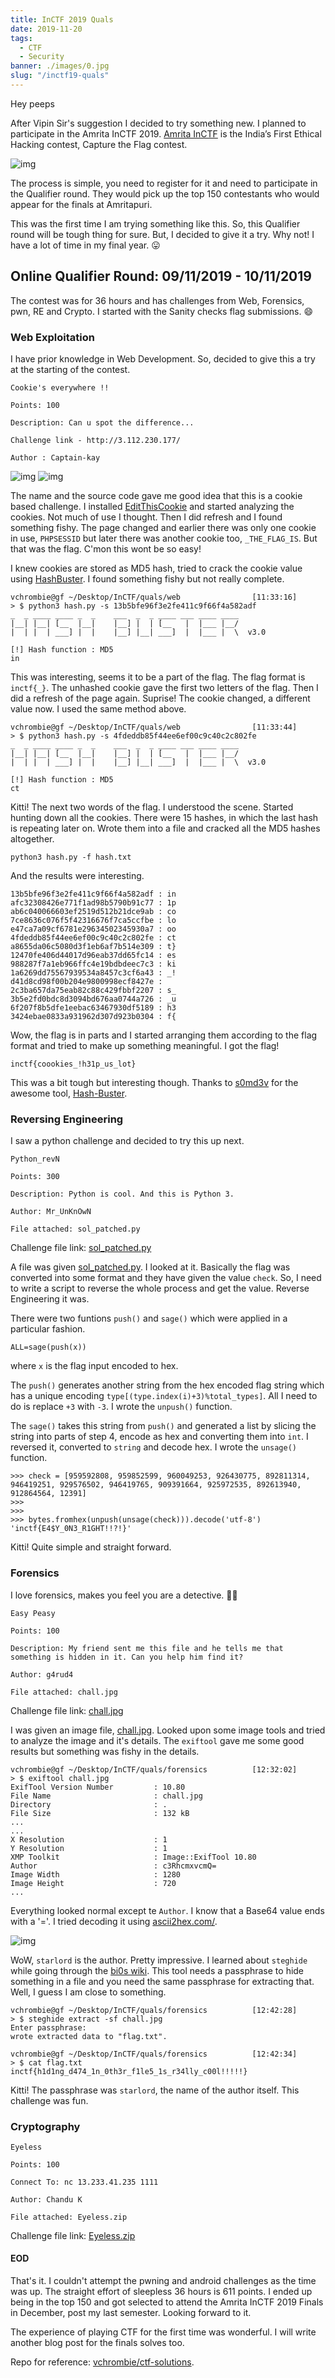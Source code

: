 ```yaml
---
title: InCTF 2019 Quals
date: 2019-11-20
tags:
  - CTF
  - Security
banner: ./images/0.jpg
slug: "/inctf19-quals"
---
```


Hey peeps

After Vipin Sir's suggestion I decided to try something new. I planned to participate in the Amrita InCTF 2019. [Amrita InCTF](https://inctf.in) is the India’s First Ethical Hacking contest, Capture the Flag contest.

![img](images/0.jpg)

The process is simple, you need to register for it and need to participate in the Qualifier round. They would pick up the top 150 contestants who would appear for the finals at Amritapuri.

This was the first time I am trying something like this. So, this Qualifier round will be tough thing for sure. But, I decided to give it a try. Why not! I have a lot of time in my final year. 😛


## Online Qualifier Round: 09/11/2019 - 10/11/2019

The contest was for 36 hours and has challenges from Web, Forensics, pwn, RE and Crypto. I started with the Sanity checks flag submissions. 😄


### Web Exploitation

I have prior knowledge in Web Development. So, decided to give this a try at the starting of the contest.

```
Cookie's everywhere !!

Points: 100

Description: Can u spot the difference...

Challenge link - http://3.112.230.177/

Author : Captain-kay
```

![img](images/1.png)
![img](images/2.png)

The name and the source code gave me good idea that this is a cookie based challenge. I installed [EditThisCookie](https://chrome.google.com/webstore/detail/editthiscookie/fngmhnnpilhplaeedifhccceomclgfbg?hl=en) and started analyzing the cookies. Not much of use I thought. Then I did refresh and I found something fishy. The page changed and earlier there was only one cookie in use, `PHPSESSID` but later there was another cookie too, `_THE_FLAG_IS`. But that was the flag. C'mon this wont be so easy!

I knew cookies are stored as MD5 hash, tried to crack the cookie value using [HashBuster](https://github.com/s0md3v/Hash-Buster). I found something fishy but not really complete. 

```
vchrombie@gf ~/Desktop/InCTF/quals/web                [11:33:16] 
> $ python3 hash.py -s 13b5bfe96f3e2fe411c9f66f4a582adf         
_  _ ____ ____ _  _    ___  _  _ ____ ___ ____ ____
|__| |__| [__  |__|    |__] |  | [__   |  |___ |__/
|  | |  | ___] |  |    |__] |__| ___]  |  |___ |  \  v3.0

[!] Hash function : MD5
in
```

This was interesting, seems it to be a part of the flag. The flag format is `inctf{_}`. The unhashed cookie gave the first two letters of the flag. Then I did a refresh of the page again. Suprise! The cookie changed, a different value now. I used the same method above.

```
vchrombie@gf ~/Desktop/InCTF/quals/web                [11:33:44] 
> $ python3 hash.py -s 4fdeddb85f44ee6ef00c9c40c2c802fe         
_  _ ____ ____ _  _    ___  _  _ ____ ___ ____ ____
|__| |__| [__  |__|    |__] |  | [__   |  |___ |__/
|  | |  | ___] |  |    |__] |__| ___]  |  |___ |  \  v3.0

[!] Hash function : MD5
ct
```

Kitti! The next two words of the flag. I understood the scene. Started hunting down all the cookies. There were 15 hashes, in which the last hash is repeating later on. Wrote them into a file and cracked all the MD5 hashes altogether.

```
python3 hash.py -f hash.txt
```

And the results were interesting.

```
13b5bfe96f3e2fe411c9f66f4a582adf : in
afc32308426e771f1ad98b5790b91c77 : 1p
ab6c040066603ef2519d512b21dce9ab : co
7ce8636c076f5f42316676f7ca5ccfbe : lo
e47ca7a09cf6781e29634502345930a7 : oo
4fdeddb85f44ee6ef00c9c40c2c802fe : ct
a8655da06c5080d3f1eb6af7b514e309 : t}
12470fe406d44017d96eab37dd65fc14 : es
988287f7a1eb966ffc4e19bdbdeec7c3 : ki
1a6269dd75567939534a8457c3cf6a43 : _!
d41d8cd98f00b204e9800998ecf8427e : 
2c3ba657da75eab82c88c429fbbf2207 : s_
3b5e2fd0bdc8d3094bd676aa0744a726 : _u
6f207f8b5dfe1eebac63467930df5189 : h3
3424ebae0833a931962d307d923b0304 : f{
```

Wow, the flag is in parts and I started arranging them according to the flag format and tried to make up something meaningful. I got the flag!

```
inctf{coookies_!h31p_us_lot}
```

This was a bit tough but interesting though. Thanks to [s0md3v](https://github.com/s0md3v) for the awesome tool, [Hash-Buster](https://github.com/s0md3v/Hash-Buster).


### Reversing Engineering

I saw a python challenge and decided to try this up next.


```
Python_revN

Points: 300

Description: Python is cool. And this is Python 3.

Author: Mr_UnKnOwN

File attached: sol_patched.py
```

Challenge file link: [sol_patched.py](https://github.com/vchrombie/ctf-solutions/blob/master/inctf19-quals/re/sol_patched.py)

A file was given [sol_patched.py](https://github.com/vchrombie/ctf-writeups/blob/master/inctf19-quals/re/sol_patched.py). I looked at it. Basically the flag was converted into some format and they have given the value `check`. So, I need to write a script to reverse the whole process and get the value. Reverse Engineering it was.

There were two funtions `push()` and `sage()` which were applied in a particular fashion.

```
ALL=sage(push(x))
```
where `x` is the flag input encoded to hex.

The `push()` generates another string from the hex encoded flag string which has a unique encoding `type[(type.index(i)+3)%total_types]`. All I need to do is replace `+3` with `-3`. I wrote the `unpush()` function.

The `sage()` takes this string from `push()` and generated a list by slicing the string into parts of step 4, encode as hex and converting them into `int`. I reversed it, converted to `string` and decode hex. I wrote the `unsage()` function.

```
>>> check = [959592808, 959852599, 960049253, 926430775, 892811314, 946419251, 929576502, 946419765, 909391664, 925972535, 892613940, 912864564, 12391]
>>> 
>>> 
>>> bytes.fromhex(unpush(unsage(check))).decode('utf-8')
'inctf{E4$Y_0N3_R1GHT!!?!}'
```

Kitti! Quite simple and straight forward. 


### Forensics

I love forensics, makes you feel you are a detective. 🕵️‍♂️

```
Easy Peasy

Points: 100

Description: My friend sent me this file and he tells me that something is hidden in it. Can you help him find it?

Author: g4rud4

File attached: chall.jpg
```

Challenge file link: [chall.jpg](https://github.com/vchrombie/ctf-solutions/blob/master/inctf19-quals/forensics/chall.jpg)

I was given an image file, [chall.jpg](https://github.com/vchrombie/ctf-writeups/blob/master/inctf19-quals/forensics/chall.jpg). Looked upon some image tools and tried to analyze the image and it's details. The `exiftool` gave me some good results but something was fishy in the details.

```
vchrombie@gf ~/Desktop/InCTF/quals/forensics          [12:32:02] 
> $ exiftool chall.jpg                                          
ExifTool Version Number         : 10.80
File Name                       : chall.jpg
Directory                       : .
File Size                       : 132 kB
...
...
X Resolution                    : 1
Y Resolution                    : 1
XMP Toolkit                     : Image::ExifTool 10.80
Author                          : c3RhcmxvcmQ=
Image Width                     : 1280
Image Height                    : 720
...
```

Everything looked normal except te `Author`. I know that a Base64 value ends with a '='. I tried decoding it using [ascii2hex.com/](https://www.ascii2hex.com/). 

![img](/images/3.png)

WoW,  `starlord` is the author. Pretty impressive. I learned about `steghide` while going through the [bi0s wiki](http://wiki.bi0s.in). This tool needs a passphrase to hide something in a file and you need the same passphrase for extracting that. Well, I guess I am close to something.

```
vchrombie@gf ~/Desktop/InCTF/quals/forensics          [12:42:28] 
> $ steghide extract -sf chall.jpg                              
Enter passphrase: 
wrote extracted data to "flag.txt".
                                                                 
vchrombie@gf ~/Desktop/InCTF/quals/forensics          [12:42:34] 
> $ cat flag.txt                                                
inctf{h1d1ng_d474_1n_0th3r_f1le5_1s_r34lly_c00l!!!!!}
```

Kitti! The passphrase was `starlord`, the name of the author itself. This challenge was fun.


### Cryptography

```
Eyeless

Points: 100

Connect To: nc 13.233.41.235 1111

Author: Chandu K

File attached: Eyeless.zip
```

Challenge file link: [Eyeless.zip](https://github.com/vchrombie/ctf-solutions/blob/master/inctf19-quals/crypto/Eyeless.zip)


#### EOD

That's it. I couldn't attempt the pwning and android challenges as the time was up. The straight effort of sleepless 36 hours is 611 points. I ended up being in the top 150 and got selected to attend the Amrita InCTF 2019 Finals in December, post my last semester.
 Looking forward to it.

The experience of playing CTF for the first time was wonderful. I will write another blog post for the finals solves too.

Repo for reference: [vchrombie/ctf-solutions](https://github.com/vchrombie/ctf-solutions/tree/master/inctf19-quals).